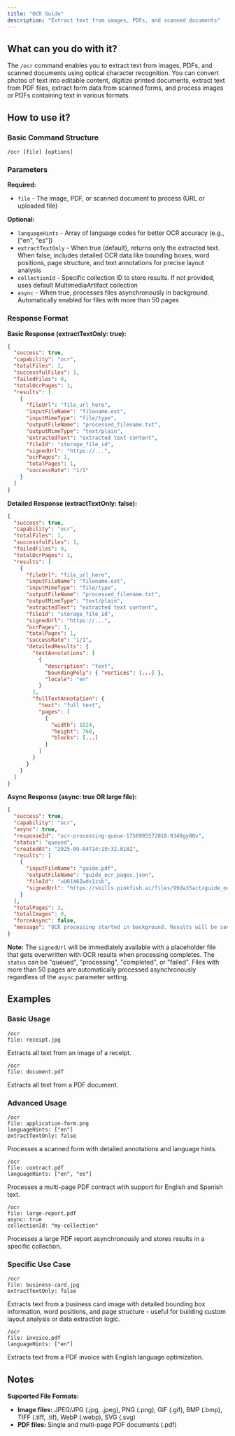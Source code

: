 ```yaml
---
title: "OCR Guide"
description: "Extract text from images, PDFs, and scanned documents"
---
```


## What can you do with it?

The `/ocr` command enables you to extract text from images, PDFs, and scanned documents using optical character recognition. You can convert photos of text into editable content, digitize printed documents, extract text from PDF files, extract form data from scanned forms, and process images or PDFs containing text in various formats.

## How to use it?

### Basic Command Structure
```
/ocr [file] [options]
```

### Parameters

**Required:**

- `file` - The image, PDF, or scanned document to process (URL or uploaded file)

**Optional:**

- `languageHints` - Array of language codes for better OCR accuracy (e.g., ["en", "es"])
- `extractTextOnly` - When true (default), returns only the extracted text. When false, includes detailed OCR data like bounding boxes, word positions, page structure, and text annotations for precise layout analysis
- `collectionId` - Specific collection ID to store results. If not provided, uses default MultimediaArtifact collection
- `async` - When true, processes files asynchronously in background. Automatically enabled for files with more than 50 pages

### Response Format

**Basic Response (extractTextOnly: true):**
```json
{
  "success": true,
  "capability": "ocr",
  "totalFiles": 1,
  "successfulFiles": 1,
  "failedFiles": 0,
  "totalOcrPages": 1,
  "results": [
    {
      "fileUrl": "file_url_here",
      "inputFileName": "filename.ext",
      "inputMimeType": "file/type",
      "outputFileName": "processed_filename.txt",
      "outputMimeType": "text/plain",
      "extractedText": "extracted text content",
      "fileId": "storage_file_id",
      "signedUrl": "https://...",
      "ocrPages": 1,
      "totalPages": 1,
      "successRate": "1/1"
    }
  ]
}
```

**Detailed Response (extractTextOnly: false):**
```json
{
  "success": true,
  "capability": "ocr",
  "totalFiles": 1,
  "successfulFiles": 1,
  "failedFiles": 0,
  "totalOcrPages": 1,
  "results": [
    {
      "fileUrl": "file_url_here",
      "inputFileName": "filename.ext",
      "inputMimeType": "file/type",
      "outputFileName": "processed_filename.txt",
      "outputMimeType": "text/plain",
      "extractedText": "extracted text content",
      "fileId": "storage_file_id",
      "signedUrl": "https://...",
      "ocrPages": 1,
      "totalPages": 1,
      "successRate": "1/1",
      "detailedResults": {
        "textAnnotations": [
          {
            "description": "text",
            "boundingPoly": { "vertices": [...] },
            "locale": "en"
          }
        ],
        "fullTextAnnotation": {
          "text": "full text",
          "pages": [
            {
              "width": 1024,
              "height": 768,
              "blocks": [...]
            }
          ]
        }
      }
    }
  ]
}
```

**Async Response (async: true OR large file):**
```json
{
  "success": true,
  "capability": "ocr",
  "async": true,
  "responseId": "ocr-processing-queue-1756995572018-9349gy00v",
  "status": "queued",
  "createdAt": "2025-09-04T14:19:32.018Z",
  "results": [
    {
      "inputFileName": "guide.pdf",
      "outputFileName": "guide_ocr_pages.json",
      "fileId": "uUO1X6Zwdx1zsb",
      "signedUrl": "https://skills.pinkfish.ai/files/99da35act/guide_ocr_pages.json?signed-key=WC19MGQ="
    }
  ],
  "totalPages": 3,
  "totalImages": 0,
  "forceAsync": false,
  "message": "OCR processing started in background. Results will be saved to file storage when complete."
}
```

**Note:** The `signedUrl` will be immediately available with a placeholder file that gets overwritten with OCR results when processing completes. The `status` can be "queued", "processing", "completed", or "failed". Files with more than 50 pages are automatically processed asynchronously regardless of the `async` parameter setting.

## Examples

### Basic Usage
```
/ocr
file: receipt.jpg
```
Extracts all text from an image of a receipt.

```
/ocr
file: document.pdf
```
Extracts all text from a PDF document.

### Advanced Usage
```
/ocr
file: application-form.png
languageHints: ["en"]
extractTextOnly: false
```
Processes a scanned form with detailed annotations and language hints.

```
/ocr
file: contract.pdf
languageHints: ["en", "es"]
```
Processes a multi-page PDF contract with support for English and Spanish text.

```
/ocr
file: large-report.pdf
async: true
collectionId: "my-collection"
```
Processes a large PDF report asynchronously and stores results in a specific collection.

### Specific Use Case
```
/ocr
file: business-card.jpg
extractTextOnly: false
```
Extracts text from a business card image with detailed bounding box information, word positions, and page structure - useful for building custom layout analysis or data extraction logic.

```
/ocr
file: invoice.pdf
languageHints: ["en"]
```
Extracts text from a PDF invoice with English language optimization.

## Notes

**Supported File Formats:**
- **Image files:** JPEG/JPG (.jpg, .jpeg), PNG (.png), GIF (.gif), BMP (.bmp), TIFF (.tiff, .tif), WebP (.webp), SVG (.svg)
- **PDF files:** Single and multi-page PDF documents (.pdf)
